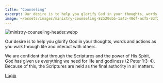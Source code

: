 ```yaml
---
title: "Counseling"
excerpt: Our desire is to help you glorify God in your thoughts, words and actions as you walk through life a...
image: ~/assets/images/ministry-counseling-825206bb-1a43-40df-acf5-93f223b38e28.webp
---
```



![ministry-counseling-header.webp](~/assets/images/ministry-counseling-825206bb-1a43-40df-acf5-93f223b38e28.webp)

Our desire is to help you glorify God in your thoughts, words and actions as you walk through life and interact with others.  
  
We are confident that through the Scriptures and the power of His Spirit, God has given us everything we need for life and godliness (2 Peter 1:3-4). Because of this, the Scriptures are held as the final authority in all matters.

<a href="https://biblicare.net/Site/Access/Login?KeyID=EBCAC141-1224-490B-B7F5-35027166" target="_blank">Login</a>